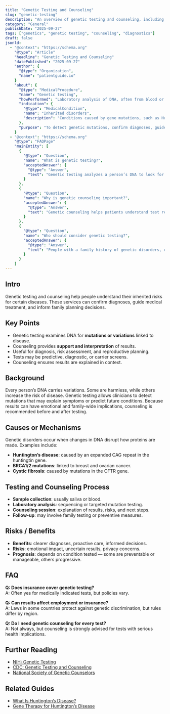 ```yaml
---
title: "Genetic Testing and Counseling"
slug: "genetic-testing"
description: "An overview of genetic testing and counseling, including how tests work, when to consider them, and what results may mean."
category: "General"
publishDate: "2025-09-27"
tags: ["genetics", "genetic testing", "counseling", "diagnostics"]
draft: false
jsonld:
  - "@context": "https://schema.org"
    "@type": "Article"
    "headline": "Genetic Testing and Counseling"
    "datePublished": "2025-09-27"
    "author": {
      "@type": "Organization",
      "name": "patientguide.io"
    }
    "about": {
      "@type": "MedicalProcedure",
      "name": "Genetic testing",
      "howPerformed": "Laboratory analysis of DNA, often from blood or saliva, to identify mutations or variations linked to health conditions.",
      "indication": {
        "@type": "MedicalCondition",
        "name": "Inherited disorders",
        "description": "Conditions caused by gene mutations, such as Huntington’s disease, cystic fibrosis, or BRCA-related cancers."
      },
      "purpose": "To detect genetic mutations, confirm diagnoses, guide treatment decisions, and inform family planning."
    }
  - "@context": "https://schema.org"
    "@type": "FAQPage"
    "mainEntity": [
      {
        "@type": "Question",
        "name": "What is genetic testing?",
        "acceptedAnswer": {
          "@type": "Answer",
          "text": "Genetic testing analyzes a person’s DNA to look for mutations that may cause or increase the risk of disease."
        }
      },
      {
        "@type": "Question",
        "name": "Why is genetic counseling important?",
        "acceptedAnswer": {
          "@type": "Answer",
          "text": "Genetic counseling helps patients understand test results, potential risks, and the implications for health and family planning."
        }
      },
      {
        "@type": "Question",
        "name": "Who should consider genetic testing?",
        "acceptedAnswer": {
          "@type": "Answer",
          "text": "People with a family history of genetic disorders, unexplained symptoms, or those planning children may benefit from testing."
        }
      }
    ]
---
```


## Intro
Genetic testing and counseling help people understand their inherited risks for certain diseases. These services can confirm diagnoses, guide medical treatment, and inform family planning decisions.

## Key Points
- Genetic testing examines DNA for **mutations or variations** linked to disease.  
- Counseling provides **support and interpretation** of results.  
- Useful for diagnosis, risk assessment, and reproductive planning.  
- Tests may be predictive, diagnostic, or carrier screens.  
- Counseling ensures results are explained in context.  

## Background
Every person’s DNA carries variations. Some are harmless, while others increase the risk of disease. Genetic testing allows clinicians to detect mutations that may explain symptoms or predict future conditions. Because results can have emotional and family-wide implications, counseling is recommended before and after testing.

## Causes or Mechanisms
Genetic disorders occur when changes in DNA disrupt how proteins are made. Examples include:  
- **Huntington’s disease**: caused by an expanded CAG repeat in the huntingtin gene.  
- **BRCA1/2 mutations**: linked to breast and ovarian cancer.  
- **Cystic fibrosis**: caused by mutations in the CFTR gene.  

## Testing and Counseling Process
- **Sample collection**: usually saliva or blood.  
- **Laboratory analysis**: sequencing or targeted mutation testing.  
- **Counseling session**: explanation of results, risks, and next steps.  
- **Follow-up**: may involve family testing or preventive measures.  

## Risks / Benefits
- **Benefits**: clearer diagnoses, proactive care, informed decisions.  
- **Risks**: emotional impact, uncertain results, privacy concerns.  
- **Prognosis**: depends on condition tested — some are preventable or manageable, others progressive.  

## FAQ
**Q: Does insurance cover genetic testing?**  
A: Often yes for medically indicated tests, but policies vary.  

**Q: Can results affect employment or insurance?**  
A: Laws in some countries protect against genetic discrimination, but rules differ by region.  

**Q: Do I need genetic counseling for every test?**  
A: Not always, but counseling is strongly advised for tests with serious health implications.  

## Further Reading
- [NIH: Genetic Testing](https://ghr.nlm.nih.gov/primer/testing/genetictesting)  
- [CDC: Genetic Testing and Counseling](https://www.cdc.gov/genomics/)  
- [National Society of Genetic Counselors](https://www.nsgc.org/)  

## Related Guides
- [What Is Huntington’s Disease?](/guides/huntingtons-disease)  
- [Gene Therapy for Huntington’s Disease](/guides/huntingtons-disease-gene-therapy)  
